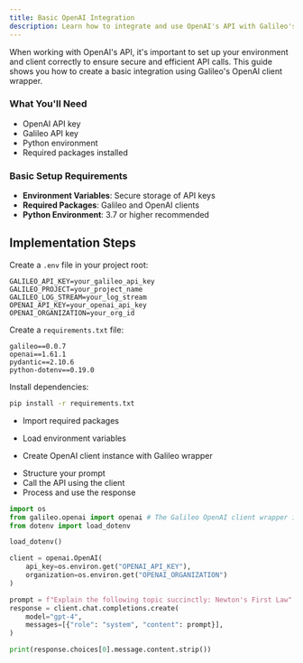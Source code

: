 ```yaml
---
title: Basic OpenAI Integration
description: Learn how to integrate and use OpenAI's API with Galileo's wrapper client.
---
```


When working with OpenAI's API, it's important to set up your environment and client correctly to ensure secure and efficient API calls. This guide shows you how to create a basic integration using Galileo's OpenAI client wrapper.

### What You'll Need

- OpenAI API key
- Galileo API key
- Python environment
- Required packages installed

### Basic Setup Requirements

- **Environment Variables**: Secure storage of API keys
- **Required Packages**: Galileo and OpenAI clients
- **Python Environment**: 3.7 or higher recommended

## Implementation Steps

<Steps>
<Step title="Set Up Environment Variables">

Create a `.env` file in your project root:

```text .env
GALILEO_API_KEY=your_galileo_api_key
GALILEO_PROJECT=your_project_name
GALILEO_LOG_STREAM=your_log_stream
OPENAI_API_KEY=your_openai_api_key
OPENAI_ORGANIZATION=your_org_id
```

</Step>
<Step title="Install Required Dependencies">

Create a `requirements.txt` file:

```text requirements.txt
galileo==0.0.7
openai==1.61.1
pydantic==2.10.6
python-dotenv==0.19.0
```

Install dependencies:

```bash
pip install -r requirements.txt
```

</Step>
<Step title="Initialize the Client">

- Import required packages
- Load environment variables
- Create OpenAI client instance with Galileo wrapper

  </Step>
<Step title="Create a Chat Completion">

- Structure your prompt
- Call the API using the client
- Process and use the response

```python app.py
import os
from galileo.openai import openai # The Galileo OpenAI client wrapper is all you need!
from dotenv import load_dotenv

load_dotenv()

client = openai.OpenAI(
    api_key=os.environ.get("OPENAI_API_KEY"),
    organization=os.environ.get("OPENAI_ORGANIZATION")
)

prompt = f"Explain the following topic succinctly: Newton's First Law"
response = client.chat.completions.create(
    model="gpt-4",
    messages=[{"role": "system", "content": prompt}],
)

print(response.choices[0].message.content.strip())
```

</Step>
</Steps>
